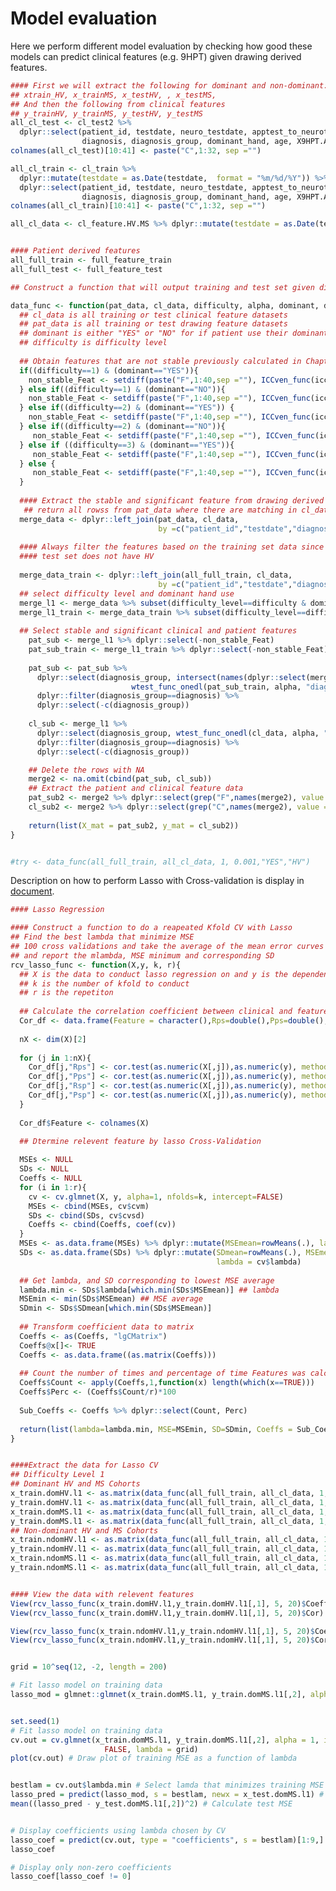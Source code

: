 # Model evaluation

Here we perform different model evaluation by checking how good these models can predict clinical features (e.g. 9HPT) given drawing derived features. 


```r
#### First we will extract the following for dominant and non-dominant:
## xtrain_HV, x_trainMS, x_testHV, , x_testMS, 
## And then the following from clinical features
## y_trainHV, y_trainMS, y_testHV, y_testMS
all_cl_test <- cl_test2 %>% 
  dplyr::select(patient_id, testdate, neuro_testdate, apptest_to_neurotest, gender, 
                diagnosis, diagnosis_group, dominant_hand, age, X9HPT.Avg, BMI, everything(),-id)
colnames(all_cl_test)[10:41] <- paste("C",1:32, sep ="")

all_cl_train <- cl_train %>% 
  dplyr::mutate(testdate = as.Date(testdate,  format = "%m/%d/%Y")) %>% 
  dplyr::select(patient_id, testdate, neuro_testdate, apptest_to_neurotest, gender, 
                diagnosis, diagnosis_group, dominant_hand, age, X9HPT.Avg, BMI, everything(),-id)
colnames(all_cl_train)[10:41] <- paste("C",1:32, sep ="")

all_cl_data <- cl_feature.HV.MS %>% dplyr::mutate(testdate = as.Date(testdate, format = "%m/%d/%Y"))


#### Patient derived features
all_full_train <- full_feature_train
all_full_test <- full_feature_test

## Construct a function that will output training and test set given difficulty level, and dominance

data_func <- function(pat_data, cl_data, difficulty, alpha, dominant, diagnosis){
  ## cl_data is all training or test clinical feature datasets
  ## pat_data is all training or test drawing feature datasets
  ## dominant is either "YES" or "NO" for if patient use their dominant hand
  ## difficulty is difficulty level
  
  ## Obtain features that are not stable previously calculated in Chapter5
  if((difficulty==1) & (dominant=="YES")){
    non_stable_Feat <- setdiff(paste("F",1:40,sep =""), ICCven_func(icc.HV.MS.doml1,0.75)$HV)
  } else if((difficulty==1) & (dominant=="NO")){
    non_stable_Feat <- setdiff(paste("F",1:40,sep =""), ICCven_func(icc.HV.MS.ndoml1,0.75)$HV)
  } else if((difficulty==2) & (dominant=="YES")) {
    non_stable_Feat <- setdiff(paste("F",1:40,sep =""), ICCven_func(icc.HV.MS.doml2,0.75)$HV)
  } else if((difficulty==2) & (dominant=="NO")){
     non_stable_Feat <- setdiff(paste("F",1:40,sep =""), ICCven_func(icc.HV.MS.ndoml2,0.75)$HV)
  } else if ((difficulty==3) & (dominant=="YES")){
     non_stable_Feat <- setdiff(paste("F",1:40,sep =""), ICCven_func(icc.HV.MS.doml3,0.75)$HV)
  } else {
     non_stable_Feat <- setdiff(paste("F",1:40,sep =""), ICCven_func(icc.HV.MS.ndoml3,0.75)$HV)
  }
  
  #### Extract the stable and significant feature from drawing derived features
   ## return all rowss from pat_data where there are matching in cl_data and columns from both
  merge_data <- dplyr::left_join(pat_data, cl_data, 
                                 by =c("patient_id","testdate","diagnosis_group"))
  
  #### Always filter the features based on the training set data since
  #### test set does not have HV
  
  merge_data_train <- dplyr::left_join(all_full_train, cl_data, 
                                 by =c("patient_id","testdate","diagnosis_group"))
  ## select difficulty level and dominant hand use
  merge_l1 <- merge_data %>% subset(difficulty_level==difficulty & dominant_hand_use==dominant)
  merge_l1_train <- merge_data_train %>% subset(difficulty_level==difficulty & dominant_hand_use==dominant)
  
  ## Select stable and significant clinical and patient features
    pat_sub <- merge_l1 %>% dplyr::select(-non_stable_Feat) 
    pat_sub_train <- merge_l1_train %>% dplyr::select(-non_stable_Feat) 
    
    pat_sub <- pat_sub %>% 
      dplyr::select(diagnosis_group, intersect(names(dplyr::select(merge_l1_train,starts_with("F"))), 
                           wtest_func_onedl(pat_sub_train, alpha, "diagnosis_group", "F"))) %>% 
      dplyr::filter(diagnosis_group==diagnosis) %>% 
      dplyr::select(-c(diagnosis_group))
    
    cl_sub <- merge_l1 %>%  
      dplyr::select(diagnosis_group, wtest_func_onedl(cl_data, alpha, "diagnosis_group", "C")) %>% 
      dplyr::filter(diagnosis_group==diagnosis) %>% 
      dplyr::select(-c(diagnosis_group))

    ## Delete the rows with NA
    merge2 <- na.omit(cbind(pat_sub, cl_sub))
    ## Extract the patient and clinical feature data
    pat_sub2 <- merge2 %>% dplyr::select(grep("F",names(merge2), value = TRUE))
    cl_sub2 <- merge2 %>% dplyr::select(grep("C",names(merge2), value = TRUE))
    
    return(list(X_mat = pat_sub2, y_mat = cl_sub2))
}


#try <- data_func(all_full_train, all_cl_data, 1, 0.001,"YES","HV")

```


Description on how to perform Lasso with Cross-validation is display in [document](http://www.science.smith.edu/~jcrouser/SDS293/labs/lab10-r.html).


```r

#### Lasso Regression

#### Construct a function to do a reapeated Kfold CV with Lasso
## Find the best lambda that minimize MSE
## 100 cross validations and take the average of the mean error curves
## and report the mlambda, MSE minimum and corresponding SD
rcv_lasso_func <- function(X,y, k, r){
  ## X is the data to conduct lasso regression on and y is the dependent variable
  ## k is the number of kfold to conduct
  ## r is the repetiton 
  
  ## Calculate the correlation coefficient between clinical and features
  Cor_df <- data.frame(Feature = character(),Rps=double(),Pps=double(),Rsp=double(),Psp=double())
  
  nX <- dim(X)[2]
  
  for (j in 1:nX){
    Cor_df[j,"Rps"] <- cor.test(as.numeric(X[,j]),as.numeric(y), method = "pearson")$estimate
    Cor_df[j,"Pps"] <- cor.test(as.numeric(X[,j]),as.numeric(y), method = "pearson")$p.value
    Cor_df[j,"Rsp"] <- cor.test(as.numeric(X[,j]),as.numeric(y), method = "spearman", exact = FALSE)$estimate
    Cor_df[j,"Psp"] <- cor.test(as.numeric(X[,j]),as.numeric(y), method = "spearman", exact = FALSE)$p.value
  }
  
  Cor_df$Feature <- colnames(X)
  
  ## Dtermine relevent feature by lasso Cross-Validation

  MSEs <- NULL
  SDs <- NULL
  Coeffs <- NULL
  for (i in 1:r){
    cv <- cv.glmnet(X, y, alpha=1, nfolds=k, intercept=FALSE)  
    MSEs <- cbind(MSEs, cv$cvm)
    SDs <- cbind(SDs, cv$cvsd)
    Coeffs <- cbind(Coeffs, coef(cv))
  }
  MSEs <- as.data.frame(MSEs) %>% dplyr::mutate(MSEmean=rowMeans(.), lambda=cv$lambda)
  SDs <- as.data.frame(SDs) %>% dplyr::mutate(SDmean=rowMeans(.), MSEmean=MSEs$MSEmean, 
                                              lambda = cv$lambda)
  
  ## Get lambda, and SD corresponding to lowest MSE average
  lambda.min <- SDs$lambda[which.min(SDs$MSEmean)] ## lambda 
  MSEmin <- min(SDs$MSEmean) ## MSE average
  SDmin <- SDs$SDmean[which.min(SDs$MSEmean)]
  
  ## Transform coefficient data to matrix
  Coeffs <- as(Coeffs, "lgCMatrix")
  Coeffs@x[]<- TRUE
  Coeffs <- as.data.frame((as.matrix(Coeffs)))
  
  ## Count the number of times and percentage of time Features was calculated
  Coeffs$Count <- apply(Coeffs,1,function(x) length(which(x==TRUE)))
  Coeffs$Perc <- (Coeffs$Count/r)*100
  
  Sub_Coeffs <- Coeffs %>% dplyr::select(Count, Perc)
  
  return(list(lambda=lambda.min, MSE=MSEmin, SD=SDmin, Coeffs = Sub_Coeffs, Cor = Cor_df))
}


####Extract the data for Lasso CV
## Difficulty Level 1
## Dominant HV and MS Cohorts
x_train.domHV.l1 <- as.matrix(data_func(all_full_train, all_cl_data, 1, 0.001,"YES","HV")$X_mat)
y_train.domHV.l1 <- as.matrix(data_func(all_full_train, all_cl_data, 1, 0.001,"YES","HV")$y_mat)
x_train.domMS.l1 <- as.matrix(data_func(all_full_train, all_cl_data, 1, 0.001,"YES","MS")$X_mat)
y_train.domMS.l1 <- as.matrix(data_func(all_full_train, all_cl_data, 1, 0.001,"YES","MS")$y_mat)
## Non-dominant HV and MS Cohorts
x_train.ndomHV.l1 <- as.matrix(data_func(all_full_train, all_cl_data, 1, 0.001,"NO","HV")$X_mat)
y_train.ndomHV.l1 <- as.matrix(data_func(all_full_train, all_cl_data, 1, 0.001,"NO","HV")$y_mat)
x_train.ndomMS.l1 <- as.matrix(data_func(all_full_train, all_cl_data, 1, 0.001,"NO","MS")$X_mat)
y_train.ndomMS.l1 <- as.matrix(data_func(all_full_train, all_cl_data, 1, 0.001,"NO","MS")$y_mat)


#### View the data with relevent features
View(rcv_lasso_func(x_train.domHV.l1,y_train.domHV.l1[,1], 5, 20)$Coeffs)
View(rcv_lasso_func(x_train.domHV.l1,y_train.domHV.l1[,1], 5, 20)$Cor)

View(rcv_lasso_func(x_train.ndomHV.l1,y_train.ndomHV.l1[,1], 5, 20)$Coeffs)
View(rcv_lasso_func(x_train.ndomHV.l1,y_train.ndomHV.l1[,1], 5, 20)$Cor)


grid = 10^seq(12, -2, length = 200)

# Fit lasso model on training data
lasso_mod = glmnet::glmnet(x_train.domMS.l1, y_train.domMS.l1[,2], alpha = 1, lambda = grid) 


set.seed(1)
# Fit lasso model on training data
cv.out = cv.glmnet(x_train.domMS.l1, y_train.domMS.l1[,2], alpha = 1, intercept =
                     FALSE, lambda = grid) 
plot(cv.out) # Draw plot of training MSE as a function of lambda


bestlam = cv.out$lambda.min # Select lamda that minimizes training MSE
lasso_pred = predict(lasso_mod, s = bestlam, newx = x_test.domMS.l1) # Use best lambda to predict test data
mean((lasso_pred - y_test.domMS.l1[,2])^2) # Calculate test MSE


# Display coefficients using lambda chosen by CV
lasso_coef = predict(cv.out, type = "coefficients", s = bestlam)[1:9,] 
lasso_coef

# Display only non-zero coefficients
lasso_coef[lasso_coef != 0] 



```



```r


```





